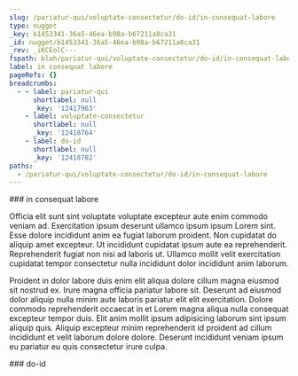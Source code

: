 ```yaml
---
slug: /pariatur-qui/voluptate-consectetur/do-id/in-consequat-labore
type: nugget
_key: b1453341-36a5-46ea-b98a-b67211a8ca31
_id: nugget/b1453341-36a5-46ea-b98a-b67211a8ca31
_rev: _iKCEolC---
fspath: blah/pariatur-qui/voluptate-consectetur/do-id/in-consequat-labore.md
label: in consequat labore
pageRefs: {}
breadcrumbs:
  - - label: pariatur-qui
      shortlabel: null
      _key: '12417963'
    - label: voluptate-consectetur
      shortlabel: null
      _key: '12418764'
    - label: do-id
      shortlabel: null
      _key: '12418782'
paths:
  - /pariatur-qui/voluptate-consectetur/do-id/in-consequat-labore
---
```


<NuggetArea>
<Nugget slug="/pariatur-qui/voluptate-consectetur/do-id/in-consequat-labore" type="nugget" _key="b1453341-36a5-46ea-b98a-b67211a8ca31" _id="nugget/b1453341-36a5-46ea-b98a-b67211a8ca31" _rev="_iKCEolC---" fspath="blah/pariatur-qui/voluptate-consectetur/do-id/in-consequat-labore.md" label="in consequat labore" paths="/pariatur-qui/voluptate-consectetur/do-id/in-consequat-labore">
<NuggetBody>
### in consequat labore

Officia elit sunt sint voluptate voluptate excepteur aute enim commodo veniam ad. Exercitation ipsum deserunt ullamco ipsum ipsum Lorem sint. Esse dolore incididunt anim ea fugiat laborum proident. Non cupidatat do aliquip amet excepteur. Ut incididunt cupidatat ipsum aute ea reprehenderit. Reprehenderit fugiat non nisi ad laboris ut. Ullamco mollit velit exercitation cupidatat tempor consectetur nulla incididunt dolor incididunt anim laborum.

Proident in dolor labore duis enim elit aliqua dolore cillum magna eiusmod sit nostrud ex. Irure magna officia pariatur labore sit. Deserunt ad eiusmod dolor aliquip nulla minim aute laboris pariatur elit elit exercitation. Dolore commodo reprehenderit occaecat in et Lorem magna aliqua nulla consequat excepteur tempor duis. Elit anim mollit ipsum adipisicing laborum sint ipsum aliquip quis. Aliquip excepteur minim reprehenderit id proident ad cillum incididunt et velit laborum dolore dolore. Deserunt incididunt veniam ipsum eu pariatur eu quis consectetur irure culpa.

</NuggetBody>
<Breadcrumbs>
<Crumbs>
<Crumb _key="12417963" label="pariatur-qui" /><Crumb _key="12418764" label="voluptate-consectetur" /><Crumb _key="12418782" label="do-id" />
</Crumbs>
</Breadcrumbs>
</Nugget>

<NuggetsInbound>
</NuggetsInbound>
<NuggetsOutbound>
</NuggetsOutbound>
</NuggetArea>
<PassagesInbound>
<Passage direction="inbound" type="passage" _key="12418782" _id="passage/12418782" _rev="_iKCEol---_" label="do-id" passage="do-id" fspath="blah/pariatur-qui/voluptate-consectetur/do-id" paths="/pariatur-qui/voluptate-consectetur/do-id" slug="/pariatur-qui/voluptate-consectetur/do-id">
<NuggetBody>
### do-id

</NuggetBody>
<Breadcrumbs>
<Crumbs>
<Crumb _key="12417963" label="pariatur-qui" /><Crumb _key="12418764" label="voluptate-consectetur" />
</Crumbs>
</Breadcrumbs>
</Passage>

</PassagesInbound>
<PassagesOutbound>
</PassagesOutbound>